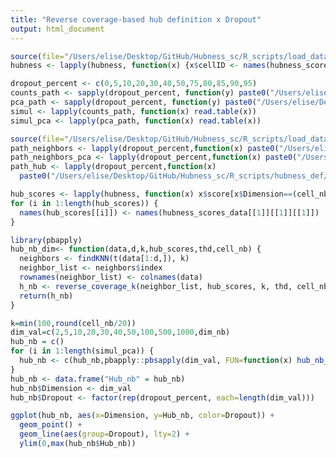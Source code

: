 ```yaml
---
title: "Reverse coverage-based hub definition x Dropout"
output: html_document
---
```


```r
source(file="/Users/elise/Desktop/GitHub/Hubness_sc/R_scripts/load_data/hubness_load_write_data_simul.R")
hubness <- lapply(hubness, function(x) {x$cellID <- names(hubness_scores_data[[1]][[1]][[1]]); return(x)})

dropout_percent <- c(0,5,10,20,30,40,50,75,80,85,90,95)
counts_path <- sapply(dropout_percent, function(y) paste0("/Users/elise/Desktop/GitHub/Hubness_sc/bulkRNAseq/simul",y,".csv"))
pca_path <- sapply(dropout_percent, function(y) paste0("/Users/elise/Desktop/GitHub/Hubness_sc/bulkRNAseq/simul_pca_readyforhubness",y,".csv"))
simul <- lapply(counts_path, function(x) read.table(x))
simul_pca <- lapply(pca_path, function(x) read.table(x))

source(file="/Users/elise/Desktop/GitHub/Hubness_sc/R_scripts/load_data/load_functions.R")
path_neighbors <- lapply(dropout_percent,function(x) paste0("/Users/elise/Desktop/GitHub/Hubness_sc/R_scripts/hub_network/neighbors_simul",x,".rds"))
path_neighbors_pca <- lapply(dropout_percent,function(x) paste0("/Users/elise/Desktop/GitHub/Hubness_sc/R_scripts/hub_network/neighbors_pca_simul",x,".rds"))
path_hub <- lapply(dropout_percent,function(x)
  paste0("/Users/elise/Desktop/GitHub/Hubness_sc/R_scripts/hubness_def/rev_cov/hubs_simul",x,".rds"))
```

```r
hub_scores <- lapply(hubness, function(x) x$score[x$Dimension==(cell_nb-1) & x$p==2 & x$k==50])
for (i in 1:length(hub_scores)) {
  names(hub_scores[[i]]) <- names(hubness_scores_data[[1]][[1]][[1]])
}
```

```r
library(pbapply)
hub_nb_dim<- function(data,d,k,hub_scores,thd,cell_nb) {
  neighbors <- findKNN(t(data[1:d,]), k)
  neighbor_list <- neighbors$index
  rownames(neighbor_list) <- colnames(data)
  h_nb <- reverse_coverage_k(neighbor_list, hub_scores, k, thd, cell_nb)
  return(h_nb)
}
```

```r
k=min(100,round(cell_nb/20))
dim_val=c(2,5,10,20,30,40,50,100,500,1000,dim_nb)
hub_nb = c()
for (i in 1:length(simul_pca)) {
  hub_nb <- c(hub_nb,pbapply::pbsapply(dim_val, FUN=function(x) hub_nb_dim(simul_pca[[i]],x,k,hub_scores[[i]],1,cell_nb)))
}
hub_nb <- data.frame("Hub_nb" = hub_nb)
hub_nb$Dimension <- dim_val
hub_nb$Dropout <- factor(rep(dropout_percent, each=length(dim_val)))
```

```r
ggplot(hub_nb, aes(x=Dimension, y=Hub_nb, color=Dropout)) +
  geom_point() +
  geom_line(aes(group=Dropout), lty=2) +
  ylim(0,max(hub_nb$Hub_nb))
```
